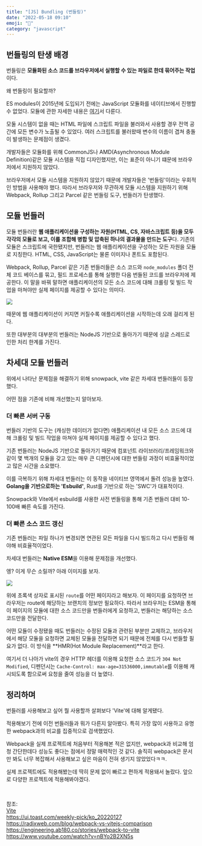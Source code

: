```yaml
---
title: "[JS] Bundling (번들링)"
date: "2022-05-18 09:10"
emoji: "🎁"
category: "javascript"
---
```

## 번들링의 탄생 배경
번들링은 **모듈화된 소스 코드를 브라우저에서 실행할 수 있는 파일로 한데 묶어주는 작업**이다.

왜 번들링이 필요할까?

ES modules이 2015년에 도입되기 전에는 JavaScript 모듈화를 네이티브에서 진행할 수 없었다.
모듈에 관한 자세한 내용은 [여기](https://woong-jae.com/javascript/211230-modules)서 다룬다.

모둘 시스템이 없을 때는 HTML 파일에 스크립트 파일을 불러와서 사용할 경우 전역 공간에 모든 변수가 노출될 수 있었다.
여러 스크립트를 불러왔때 변수의 이름이 겹쳐 충돌이 발생하는 문제점이 생겼다.

개발자들은 모듈화를 위해 CommonJS나 AMD(Asynchronous Module Definition)같은 모듈 시스템을 직접 디자인했지만, 이는 표준이 아니기 떄문에 브라우저에서 지원하지 않았다.

브라우저에서 모듈 시스템을 지원하지 않았기 때문에 개발자들은 '번들링'이라는 우회적인 방법을 사용해야 했다.
따라서 브라우저와 무관하게 모듈 시스템을 지원하기 위해 Webpack, Rollup 그리고 Parcel 같은 번들링 도구, 번들러가 탄생했다.

## 모듈 번들러
모듈 번들러란 **웹 애플리케이션을 구성하는 자원(HTML, CS, 자바스크립트 등)을 모두 각각의 모듈로 보고, 이를 조합해 병합 및 압축된 하나의 결과물을 만드는 도구**다.
기존의 모듈은 스크립트에 국한됐지만, 번들러는 웹 애플리케이션을 구성하는 모든 자원을 모듈로 지칭한다.
HTML, CSS, JavaScript는 물론 이미지나 폰트도 포함된다.

Webpack, Rollup, Parcel 같은 기존 번들러들은 소스 코드와 `node_modules` 폴더 전체 코드 베이스를 묶고, 필드 프로세스를 통해 실행한 다음 번들된 코드를 브라우저에 제공한다.
이 말을 바꿔 말하면 애플리케이션의 모든 소스 코드에 대해 크롤링 및 빌드 작업을 마쳐야만 실제 페이지를 제공할 수 있다는 의미다.

<img src="https://vitejs-kr.github.io/assets/bundler.37740380.png" />

때문에 웹 애플리케이션이 커지면 커질수록 애플리케이션을 시작하는데 오래 걸리게 된다.

또한 대부분의 대부분의 번들러는 NodeJS 기반으로 돌아가기 때문에 싱글 스레드로 인한 처리 한계를 가진다.

## 차세대 모듈 번들러
위에서 나타난 문제점을 해결하기 위해 snowpack, vite 같은 차세대 번들러들이 등장했다.

어떤 점을 기존에 비해 개선했는지 알아보자.

### 더 빠른 서버 구동
번들러 기반의 도구는 (캐싱한 데이터가 없다면) 애플리케이션 내 모든 소스 코드에 대해 크롤링 및 빌드 작업을 마쳐야 실제 페이지를 제공할 수 있다고 했다.

기존 번들러는 NodeJS 기반으로 돌아가기 때문에 컴포넌트 라이브러리/프레임워크와 같이 몇 백개의 모듈을 갖고 있는 매우 큰 디펜던시에 대한 번들링 과정이 비효율적이었고 많은 시간을 소요했다.

이를 극복하기 위해 차세대 번들러는 이 동작을 네이티브 영역에서 돌려 성능을 높였다. **Golang을 기반으로하는 'Esbuild'**, Rust를 기반으로 하는 'SWC'가 대표적이다.

Snowpack와 Vite에서 esbuild를 사용한 사전 번들링을 통해 기존 번들러 대비 10-100배 빠른 속도를 가진다.

### 더 빠른 소스 코드 갱신
기존 번들러는 파일 하나가 변경되면 연관된 모든 파일을 다시 빌드하고 다시 번들링 해야해 비효율적이었다.

차세대 번들러는 **Native ESM**을 이용해 문제점을 개선했다. 

엥? 이게 무슨 소릴까? 아래 이미지를 보자.

<img src="https://vitejs-kr.github.io/assets/esm.3070012d.png" />

위에 초록색 상자로 표시된 `route`를 어떤 페이지라고 해보자. 이 페이지를 요청하면 브라우저는 route에 해당하는 브랜치의 정보만 필요하다.
따라서 브라우저는 ESM을 통해 이 페이지의 모듈에 대한 소스 코드만을 번들러에게 요청하고, 번들러는 해당하는 소스 코드만을 전달한다.

어떤 모듈이 수정됐을 때도 번들러는 수정된 모듈과 관련된 부분만 교체하고, 브라우저에서 해당 모듈을 요청하면 교체된 모듈을 전달하면 되기 때문에 전체를 다시 번들할 필요가 없다.
이 방식을 **HMR(Hot Module Replacement)**라고 한다.

여기서 더 나아가 vite의 경우 HTTP 헤더를 이용해 요청한 소스 코드가 `304 Not Modified`, 디펜던시는 `Cache-Control: max-age=31536000,immutable`를 이용해 캐시되도록 함으로써 요청을 줄여 성능을 더 높였다.

## 정리하며
번들러를 사용해보고 싶어 뭘 사용할까 살펴보다 'Vite'에 대해 알게됐다.

적용해보기 전에 이전 번들러들과 뭐가 다른지 알아봤다.
특히 가장 많이 사용하고 유명한 webpack과의 비교를 집중적으로 검색했었다.

Webpack을 실제 프로젝트에 처음부터 적용해본 적은 없지만, webpack과 비교해 엄청 간단한데다 성능도 좋다는 점에서 정말 매력적인 것 같다.
솔직히 webpack은 문서만 봐도 너무 복잡해서 사용해보고 싶은 마음이 전혀 생기지 않았었다ㅋㅋ.

실제 프로젝트에도 적용해봤는데 딱히 문제 없이 빠르고 편하게 적용돼서 놀랐다.
앞으로 다양한 프로젝트에 적용해봐야겠다.

<br/>

참조:  
[Vite](https://vitejs-kr.github.io/guide/why.html#why-bundle-for-production)  
<https://ui.toast.com/weekly-pick/ko_20220127>  
<https://radixweb.com/blog/webpack-vs-vitejs-comparison>  
<https://engineering.ab180.co/stories/webpack-to-vite>  
<https://www.youtube.com/watch?v=nBYo2B2XN5s>